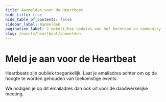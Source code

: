 ```yaml
---
title: Aanmelden voor de Heartbeat
hide_title: true
hide_table_of_contents: false
sidebar_label: Aanmelden
pagination_label: 2 wekelijkse updates van het kernteam en community
slug: /events/heartbeat/aanmelden
---
```



# Meld je aan voor de Heartbeat

Heartbeats zijn publiek toegankelijk. Laat je emailadres achter om op de hoogte te worden gehouden van toekomstige events.

We nodigen je op dit emailadres dan ook uit voor de daadwerkelijke meeting.

<NewsletterSignUp
  listId="601sv3rzai"
  emailFieldId="GivkPnqc1o"
  firstNameFieldId="p8ZNN4fpMI"
  thanksPage="https://nldesignsystem.nl/events/heartbeat/aanmelden/bedankt"
/>
